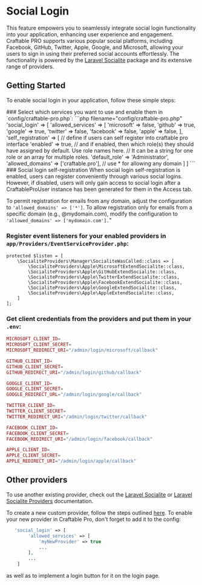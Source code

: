 
# Social Login

This feature empowers you to seamlessly integrate social login functionality into your application, enhancing user experience and engagement. Craftable PRO supports various popular social platforms, including Facebook, GitHub, Twitter, Apple, Google, and Microsoft, allowing your users to sign in using their preferred social accounts effortlessly.
The functionality is powered by the [Laravel Socialite](https://laravel.com/docs/socialite) package and its extensive range of providers.

## Getting Started

To enable social login in your application, follow these simple steps:

<div className="steps-container">
### Select which services you want to use and enable them in `config/craftable-pro.php`:
```php filename="config/craftable-pro.php"
   'social_login' => [
        'allowed_services' => [
            'microsoft' => false,
            'github' => true,
            'google' => true,
            'twitter' => false,
            'facebook' => false,
            'apple' => false,
        ],
        'self_registration' => [
            // define if users can self register into craftable pro interface
            'enabled' => true,
            // and if enabled, then which role(s) they should have assigned by default. Use role names here.
            // It can be a string for one role or an array for multiple roles.
            'default_role' => 'Administrator',
            'allowed_domains' => ['craftable.pro'], // use * for allowing any domain
        ]
    ]
```
### Social login self-registration
When social login self-registration is enabled, users can register conveniently through various social logins. However, if disabled, users will only gain access to social login after a CraftableProUser instance has been generated for them in the Access tab.

To permit registration for emails from any domain, adjust the configuration to `'allowed_domains' => ['*']`.
To allow registration only for emails from a specific domain (e.g., @mydomain.com), modify the configuration to `'allowed_domains' => ['mydomain.com'].`"
### Register event listeners for your enabled providers in `app/Providers/EventServiceProvider.php`:
```text filename="app/Providers/EventServiceProvider.php"
protected $listen = [
    \SocialiteProviders\Manager\SocialiteWasCalled::class => [
        \SocialiteProviders\Apple\MicrosoftExtendSocialite::class,
        \SocialiteProviders\Apple\GitHubExtendSocialite::class,
        \SocialiteProviders\Apple\TwitterExtendSocialite::class,
        \SocialiteProviders\Apple\FacebookExtendSocialite::class,
        \SocialiteProviders\Apple\GoogleExtendSocialite::class,
        \SocialiteProviders\Apple\AppleExtendSocialite::class,
    ]
];
```
### Get client credentials from the providers and put them in your `.env`:
```php filename=".env"
MICROSOFT_CLIENT_ID=
MICROSOFT_CLIENT_SECRET=
MICROSOFT_REDIRECT_URI="/admin/login/microsoft/callback"

GITHUB_CLIENT_ID=
GITHUB_CLIENT_SECRET=
GITHUB_REDIRECT_URI="/admin/login/github/callback"

GOOGLE_CLIENT_ID=
GOOGLE_CLIENT_SECRET=
GOOGLE_REDIRECT_URL="/admin/login/google/callback"

TWITTER_CLIENT_ID=
TWITTER_CLIENT_SECRET=
TWITTER_REDIRECT_URI="/admin/login/twitter/callback"

FACEBOOK_CLIENT_ID=
FACEBOOK_CLIENT_SECRET=
FACEBOOK_REDIRECT_URI="/admin/login/facebook/callback"

APPLE_CLIENT_ID=
APPLE_CLIENT_SECRET=
APPLE_REDIRECT_URI="/admin/login/apple/callback"
```
</div>

## Other providers

To use another existing provider, check out the [Laravel Socialite](https://laravel.com/docs/socialite) or [Laravel Socialite Providers](https://socialiteproviders.com/) documentation.

To create a new custom provider, follow the steps outlined [here](https://socialiteproviders.com/contribute/#creating-a-provider).
To enable your new provider in Craftable Pro, don't forget to add it to the config:
```php filename="config/craftable-pro.php"
   'social_login' => [
        'allowed_services' => [
            'myNewProvider' => true
            ...
        ],
        ...
    ]
```
as well as to implement a login button for it on the login page.